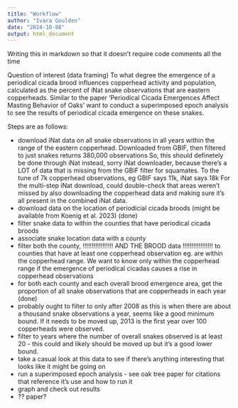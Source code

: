 ```yaml
---
title: "Workflow"
author: "Ivara Goulden"
date: "2024-10-08"
output: html_document
---
```


Writing this in markdown so that it doesn't require code comments all the time

Question of interest (data framing)
To what degree the emergence of a periodical cicada brood influences copperhead activity and population, calculated as the percent of iNat snake observations that are eastern copperheads. Similar to the paper 'Periodical Cicada Emergences Affect Masting Behavior of Oaks' want to conduct a superimposed epoch analysis to see the results of periodical cicada emergence on these snakes.

Steps are as follows:

- download iNat data on all snake observations in all years within the range
of the eastern copperhead. 
 Downloaded from GBIF, then filtered to just snakes
 returns 380,000 observations
 So, this should definetely be done through iNat instead, sorry iNat downloader, because there's a LOT of data that is missing from the GBIF filter for squamates. To the tune of 7k copperhead observations, eg GBIF says 11k, iNat says 18k
 For the multi-step iNat download, could double-check that areas weren't missed by also downloading the copperhead data and making sure it's all present in the combined iNat data.
- download data on the location of periodicial cicada broods (might be available from Koenig et al. 2023) (done)
- filter snake data to within the counties that have periodical cicada broods 
- associate snake location data with a county
- filter both the county, !!!!!!!!!!!!!!!!! AND THE BROOD data !!!!!!!!!!!!!!!!! to counties that have at least one copperhead observation eg. are within the copperhead range. We want to know only within the copperhead range if the emergence of periodical cicadas causes a rise in copperhead observations
- for both each county and each overall brood emergence area, get the proportion of all snake observations that are copperheads in each year (done)
- probably ought to filter to only after 2008 as this is when there are about a thousand snake observations a year, seems like a good minimum bound. If it needs to be moved up, 2013 is the first year over 100 copperheads were observed. 
- filter to years where the number of overall snakes observed is at least 20 - this could and likely should be moved up but it's a good lower bound. 
- take a casual look at this data to see if there's anything interesting that looks like it might be going on
- run a superimposed epoch analysis - see oak tree paper for citations that reference it's use and how to run it
- graph and check out results
- ?? paper?
